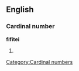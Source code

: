 ==English==

===Cardinal number===
'''fifitei'''

# {{obsolete spelling of|fifty}}

[[Category:Cardinal numbers]]